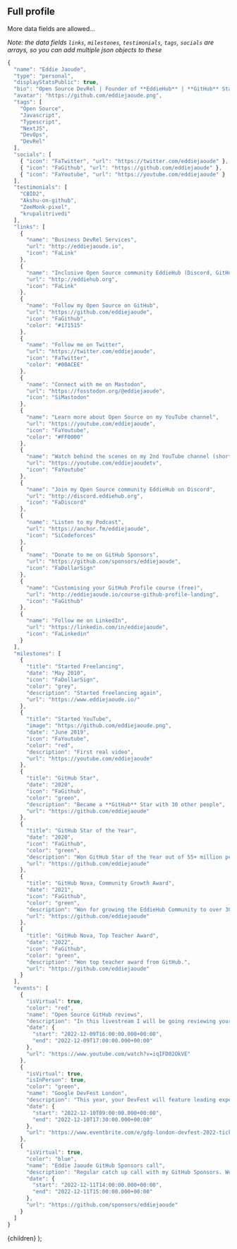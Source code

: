 
## Full profile

More data fields are allowed...

_Note: the data fields `links`, `milestones`, `testimonials`, `tags`, `socials` are arrays, so you can add multiple json objects to these_

```js
{
  "name": "Eddie Jaoude",
  "type": "personal",
  "displayStatsPublic": true,
  "bio": "Open Source DevRel | Founder of **EddieHub** | **GitHub** Star",
  "avatar": "https://github.com/eddiejaoude.png",
  "tags": [
    "Open Source",
    "Javascript",
    "Typescript",
    "NextJS",
    "DevOps",
    "DevRel"
  ],
  "socials": [
    { "icon": "FaTwitter", "url": "https://twitter.com/eddiejaoude" },
    { "icon": "FaGithub", "url": "https://github.com/eddiejaoude" },
    { "icon": "FaYoutube", "url": "https://youtube.com/eddiejaoude" }
  ],
  "testimonials": [
    "CBID2",
    "Akshu-on-github",
    "ZeeMonk-pixel",
    "krupalitrivedi"
  ],
  "links": [
    {
      "name": "Business DevRel Services",
      "url": "http://eddiejaoude.io",
      "icon": "FaLink"
    },
    {
      "name": "Inclusive Open Source community EddieHub (Discord, GitHub Org ...)",
      "url": "http://eddiehub.org",
      "icon": "FaLink"
    },
    {
      "name": "Follow my Open Source on GitHub",
      "url": "https://github.com/eddiejaoude",
      "icon": "FaGithub",
      "color": "#171515"
    },
    {
      "name": "Follow me on Twitter",
      "url": "https://twitter.com/eddiejaoude",
      "icon": "FaTwitter",
      "color": "#00ACEE"
    },
    {
      "name": "Connect with me on Mastodon",
      "url": "https://fosstodon.org/@eddiejaoude",
      "icon": "SiMastodon"
    },
    {
      "name": "Learn more about Open Source on my YouTube channel",
      "url": "https://youtube.com/eddiejaoude",
      "icon": "FaYoutube",
      "color": "#FF0000"
    },
    {
      "name": "Watch behind the scenes on my 2nd YouTube channel (shorts)",
      "url": "https://youtube.com/eddiejaoudetv",
      "icon": "FaYoutube"
    },
    {
      "name": "Join my Open Source community EddieHub on Discord",
      "url": "http://discord.eddiehub.org",
      "icon": "FaDiscord"
    },
    {
      "name": "Listen to my Podcast",
      "url": "https://anchor.fm/eddiejaoude",
      "icon": "SiCodeforces"
    },
    {
      "name": "Donate to me on GitHub Sponsors",
      "url": "https://github.com/sponsors/eddiejaoude",
      "icon": "FaDollarSign"
    },
    {
      "name": "Customising your GitHub Profile course (free)",
      "url": "http://eddiejaoude.io/course-github-profile-landing",
      "icon": "FaGithub"
    },
    {
      "name": "Follow me on LinkedIn",
      "url": "https://linkedin.com/in/eddiejaoude",
      "icon": "FaLinkedin"
    }
  ],
  "milestones": [
    {
      "title": "Started Freelancing",
      "date": "May 2010",
      "icon": "FaDollarSign",
      "color": "grey",
      "description": "Started freelancing again",
      "url": "https://www.eddiejaoude.io/"
    },
    {
      "title": "Started YouTube",
      "image": "https://github.com/eddiejaoude.png",
      "date": "June 2019",
      "icon": "FaYoutube",
      "color": "red",
      "description": "First real video",
      "url": "https://youtube.com/eddiejaoude"
    },
    {
      "title": "GitHub Star",
      "date": "2020",
      "icon": "FaGithub",
      "color": "green",
      "description": "Became a **GitHub** Star with 30 other people",
      "url": "https://github.com/eddiejaoude"
    },
    {
      "title": "GitHub Star of the Year",
      "date": "2020",
      "icon": "FaGithub",
      "color": "green",
      "description": "Won GitHub Star of the Year out of 55+ million people",
      "url": "https://github.com/eddiejaoude"
    },
    {
      "title": "GitHub Nova, Community Growth Award",
      "date": "2021",
      "icon": "FaGithub",
      "color": "green",
      "description": "Won for growing the EddieHub Community to over 30k members.",
      "url": "https://github.com/eddiejaoude"
    },
    {
      "title": "GitHub Nova, Top Teacher Award",
      "date": "2022",
      "icon": "FaGithub",
      "color": "green",
      "description": "Won top teacher award from GitHub.",
      "url": "https://github.com/eddiejaoude"
    }
  ],
  "events": [
    {
      "isVirtual": true,
      "color": "red",
      "name": "Open Source GitHub reviews",
      "description": "In this livestream I will be going reviewing your **Open Source projects** and profiles! I will be joined by **Amanda**, a Developer Advocate.",
      "date": {
        "start": "2022-12-09T16:00:00.000+00:00",
        "end": "2022-12-09T17:00:00.000+00:00"
      },
      "url": "https://www.youtube.com/watch?v=iqIFD02OkVE"
    },
    {
      "isVirtual": true,
      "isInPerson": true,
      "color": "green",
      "name": "Google DevFest London",
      "description": "This year, your DevFest will feature leading experts on Google technologies in areas like Web, Firebase, Flutter, Machine Learning, Artificial Intelligence, Cloud and so much more including a mini-careers fair!",
      "date": {
        "start": "2022-12-10T09:00:00.000+00:00",
        "end": "2022-12-10T17:30:00.000+00:00"
      },
      "url": "https://www.eventbrite.com/e/gdg-london-devfest-2022-tickets-471199328877"
    },
    {
      "isVirtual": true,
      "color": "blue",
      "name": "Eddie Jaoude GitHub Sponsors call",
      "description": "Regular catch up call with my GitHub Sponsors. We can chat about whatever **you** like. Let's GEEK out!",
      "date": {
        "start": "2022-12-11T14:00:00.000+00:00",
        "end": "2022-12-11T15:00:00.000+00:00"
      },
      "url": "https://github.com/sponsors/eddiejaoude"
    }
  ]
}
```

  <DocsLayout title="LinkFree Full Example documentation">
    {children}
  </DocsLayout>
);
